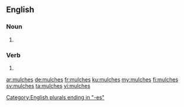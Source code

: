 ==English==

===Noun===
{{head|en|noun plural form}}

# {{plural of|mulch|lang=en}}

===Verb===
{{head|en|verb form}}

# {{en-third-person singular of|mulch}}

[[Category:English plurals ending in "-es"]]

[[ar:mulches]]
[[de:mulches]]
[[fr:mulches]]
[[ku:mulches]]
[[my:mulches]]
[[fi:mulches]]
[[sv:mulches]]
[[ta:mulches]]
[[vi:mulches]]
